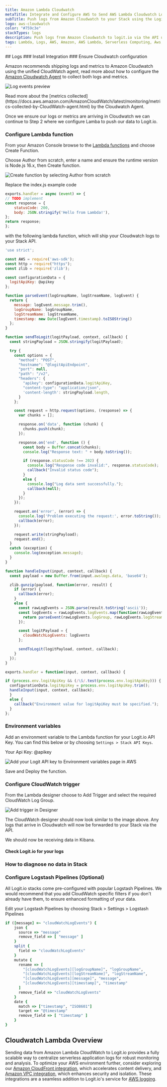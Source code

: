 ```yaml
---
title: Amazon Lambda Cloudwatch
metaTitle: Integrate and Configure AWS to Send AWS Lambda Cloudwatch Logs
subTitle: Push logs from Amazon Cloudwatch to your Stack using the Logit.io API
logo: aws-cloudwatch
color: "#759c3e"
stackTypes: logs
description: Push logs from Amazon Cloudwatch to logit.io via the API using the instructions below and begin analysing your data with ELK
tags: Lambda, Logs, AWS, Amazon, AWS Lambda, Serverless Computing, Aws, Cloudwatch
---
```


<Steps>
  ## Logs
  ### Install Integration
  <InstallIntegration/>
### Ensure Cloudwatch configuration

Amazon recommends shipping logs and metrics to Amazon Cloudwatch using the unified 
CloudWatch agent, read more about how to configure the 
[Amazon Cloudwatch Agent](https://docs.aws.amazon.com/AmazonCloudWatch/latest/logs/CWL_GettingStarted.html) 
to collect both logs and metrics.

![Log events preview](@/images/integrations/aws-cloudwatch/aws-cloudwatch-logs.png)

<Callout type="info">
  Read more about the [metrics collected](https://docs.aws.amazon.com/AmazonCloudWatch/latest/monitoring/metrics-collected-by-CloudWatch-agent.html) 
  by the Cloudwatch Agent.
</Callout>

Once we ensure our logs or metrics are arriving in Cloudwatch we can continue to Step 2 
where we configure Lamba to push our data to Logit.io.

### Configure Lambda function

From your Amazon Console browse to the <a target="_blank" href="http://console.aws.amazon.com/lambda/home">Lambda functions</a> and choose Create Function.

Choose Author from scratch, enter a name and ensure the runtime version is Node.js 16.x, then Create function.

![Create function by selecting Author from scratch](@/images/integrations/aws-cloudwatch/aws-lambda-function-small.png)

Replace the index.js example code

```js copy showLineNumbers
exports.handler = async (event) => {
// TODO implement
const response = {
    statusCode: 200,
    body: JSON.stringify('Hello from Lambda!'),
};
return response;
};
```

with the following lambda function, which will ship your Cloudwatch logs to your Stack API.

```js copy showLineNumbers
'use strict';

const AWS = require('aws-sdk');
const http = require("https");
const zlib = require('zlib');

const configurationData = {
  logitApiKey: @apikey
};

function parseEvent(logGroupName, logStreamName, logEvent) {
  return {
    message: logEvent.message.trim(),
    logGroupName: logGroupName,
    logStreamName: logStreamName,
    timestamp: new Date(logEvent.timestamp).toISOString()
  };
}

function sendToLogit(logitPayload, context, callback) {
  const stringPayload = JSON.stringify(logitPayload);

  try {
    const options = {
      "method": "POST",
      "hostname": "@logitApiEndpoint",
      "port": null,
      "path": "/v2",
      "headers": {
        "apikey": configurationData.logitApiKey,
        "content-type": "application/json",
        'content-length': stringPayload.length,
      }
    };

    const request = http.request(options, (response) => {
      var chunks = [];

      response.on('data', function (chunk) {
        chunks.push(chunk);
      });

      response.on('end', function () {
        const body = Buffer.concat(chunks);
        console.log("Response text: " + body.toString());

        if (response.statusCode !== 202) {
          console.log("Response code invalid:", response.statusCode);
          callback("Invalid status code");
        }
        else {
          console.log("Log data sent successfully.");
          callback(null);
        }
      });
    });

    request.on('error', (error) => {
      console.log('Problem executing the request:', error.toString());
      callback(error);
    });

    request.write(stringPayload);
    request.end();
  }
  catch (exception) {
    console.log(exception.message);
  }
}

function handleInput(input, context, callback) {    
  const payload = new Buffer.from(input.awslogs.data, 'base64');

  zlib.gunzip(payload, function(error, result) {
    if (error) {
      callback(error);
    }
    else {
      const rawLogEvents = JSON.parse(result.toString('ascii'));
      const logEvents = rawLogEvents.logEvents.map(function(rawLogEvent) {
        return parseEvent(rawLogEvents.logGroup, rawLogEvents.logStream, rawLogEvent);
      });

      const logitPayload = {
        cloudWatchLogEvents: logEvents
      };

      sendToLogit(logitPayload, context, callback);
    }
  });
}

exports.handler = function(input, context, callback) {

if (process.env.logitApiKey && (/\S/.test(process.env.logitApiKey))) {
  configurationData.logitApiKey = process.env.logitApiKey.trim();
  handleInput(input, context, callback);
  }
  else {
    callback("Environment value for logitApiKey must be specified.");
  }
};
```

### Environment variables

Add an environment variable to the Lambda function for your Logit.io API Key. 
You can find this below or by choosing `Settings > Stack API Keys`.

Your Api Key: @apikey

![Add your Logit API key to Environment variables page in AWS](@/images/integrations/aws-cloudwatch/aws-cloudwatch-api-key.png)

Save and Deploy the function.

### Configure CloudWatch trigger

From the Lambda designer choose to Add Trigger and select the required CloudWatch Log Group.

![Add trigger in Designer](@/images/integrations/aws-cloudwatch/aws-lambda-trigger.png)

The CloudWatch designer should now look similar to the image above. Any logs 
that arrive in Cloudwatch will now be forwarded to your Stack via the API.

We should now be receiving data in Kibana.

#### Check Logit.io for your logs 

<LaunchStack source="Amazon_Lambda_Cloudwatch" utmMedium="aws" utmCampaign="awscloudwatch" />

### How to diagnose no data in Stack

<DiagnoseNoData />

### Configure Logstash Pipelines (Optional)

All Logit.io stacks come pre-configured with popular Logstash Pipelines. 
We would recommend that you add CloudWatch specific filters if you don't 
already have them, to ensure enhanced formatting of your data.

<EditPipeline utmSource="sourcewizard" utmMedium="aws" utmCampaign="cloudwatch" />

Edit your Logstash Pipelines by choosing Stack > Settings > Logstash Pipelines

```ruby copy showLineNumbers
if ([message] =~ "cloudWatchLogEvents") {
    json {
      source => "message"
      remove_field => [ "message" ]
    }
    split {
      field => "cloudWatchLogEvents"
    }
    mutate {
      rename => [
        "[cloudWatchLogEvents][logGroupName]", "logGroupName",
        "[cloudWatchLogEvents][logStreamName]", "logStreamName",
        "[cloudWatchLogEvents][message]", "message",
        "[cloudWatchLogEvents][timestamp]", "timestamp"
      ]
      remove_field => "cloudWatchLogEvents"
    }
    date {
      match => ["timestamp", "ISO8601"]
      target => "@timestamp"
      remove_field => [ "timestamp" ]
    }
}
```

</Steps>

## Cloudwatch Lambda Overview

Sending data from Amazon Lambda CloudWatch to Logit.io provides a fully scalable 
way to centralize serverless application logs for robust monitoring and analysis. 
To optimize your AWS environment further, consider exploring our 
[Amazon CloudFront integration](/integrations/log-management/aws/cloudfront), 
which accelerates content delivery, and [Amazon VPC integration](/integrations/log-management/aws/vpc), 
which enhances security and isolation. These integrations are a seamless addition 
to Logit.io's service for [AWS logging](https://logit.io/solutions/aws-logging/).